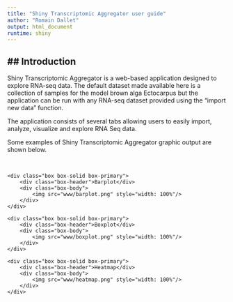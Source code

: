 ```yaml
---
title: "Shiny Transcriptomic Aggregator user guide"
author: "Romain Dallet"
output: html_document
runtime: shiny
---
```


## Introduction
---

Shiny Transcriptomic Aggregator is a web-based application designed to explore RNA-seq data.
 The default dataset made available here is a collection of samples for the model brown alga Ectocarpus but the application can be run with any RNA-seq dataset provided using the "import new data" function.

The application consists of several tabs allowing users to easily import, analyze, visualize and explore RNA Seq data.

Some examples of Shiny Transcriptomic Aggregator graphic output are 
shown below.

<br>

<div class="col-md-4">
	<div class="box box-solid box-primary">
		<div class="box-header">Barplot</div>
		<div class="box-body">
			<img src="www/barplot.png" style="width: 100%"/>
		</div>
	</div>
</div>
<div class="col-md-4">
	<div class="box box-solid box-primary">
		<div class="box-header">Boxplot</div>
		<div class="box-body">
			<img src="www/boxplot.png" style="width: 100%"/>
		</div>
	</div>
</div>
<div class="col-md-4">
	<div class="box box-solid box-primary">
		<div class="box-header">Heatmap</div>
		<div class="box-body">
			<img src="www/heatmap.png" style="width: 100%"/>
		</div>
	</div>
</div>
